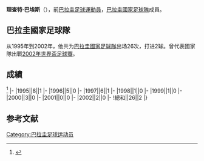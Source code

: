 {{Infobox football biography
|name=理查特·巴埃斯
|image=
|fullname=Richart Báez
|birth_date={{Birth date and age|1973|7|31}}
|cityofbirth=[[亞松森|亞松森]]
|countryofbirth=[[巴拉圭|巴拉圭]]
|height=
|position=[[前鋒_(足球)|前鋒]]
|currentclub=
|years=1995<br/>1996<br/>1997<br/>1998<br/>1998-1999<br/>1999-2000<br/>2000-2001<br/>2001-2003<br/>2004<br/>2004-2005<br/>2005
|clubs=[[奥林匹亚俱乐部|奧林比亞會]]<br/>[[福岡黃蜂|福岡黃蜂]]<br/>[[智利大学足球俱乐部|智利大學]]<br/>[[奥达克斯意大利人运动俱乐部|奧達斯]]<br/>[[美洲足球俱樂部_(墨西哥)|CF阿美利加]]<br/>[[奥林匹亚俱乐部|奧林比亞會]]<br/>[[塞拉亞足球會|塞拉亞足球會]]<br/>[[奥林匹亚俱乐部|奧林比亞會]]<br/>[[12_de_Octubre_Football_Club|12 Octubre]]<br/>[[市政體育會|市政體育會]]<br/>[[卢克尼奥竞技俱乐部|路昆奴]]
|caps(goals)=
|nationalyears=1995-2002
|nationalteam=[[巴拉圭國家足球隊|巴拉圭]]
|nationalcaps(goals)=26 (2)
}}
'''理查特·巴埃斯'''（{{Bd|1973年|7月31日||}}），前[[巴拉圭|巴拉圭]][[足球|足球]][[運動員|運動員]]，[[巴拉圭國家足球隊|巴拉圭國家足球隊]]成員。

==巴拉圭國家足球隊==
从1995年到2002年，他共为[[巴拉圭國家足球隊|巴拉圭國家足球隊]]出场26次，打进2球。曾代表國家隊出戰[[2002年世界盃足球賽|2002年世界盃足球賽]]。

==成績==
<ref>{{Cite web |url=http://www.national-football-teams.com/player/14742/Richart_Baez.html |title=National Football Teams |access-date=2015-09-24 |archive-date=2020-08-10 |archive-url=https://web.archive.org/web/20200810083413/https://www.national-football-teams.com/player/14742/Richart_Baez.html |dead-url=no }}</ref>
{{Football player national team statistics|PAR}}
|-
|1995||8||1
|-
|1996||5||0
|-
|1997||6||1
|-
|1998||1||0
|-
|1999||1||0
|-
|2000||3||0
|-
|2001||0||0
|-
|2002||2||0
|-
!總和||26||2
|}

==参考文献==
{{reflist}}

{{Soccer-player-stub}}
{{DEFAULTSORT: Báez, Richart}}
[[Category:巴拉圭足球运动员|Category:巴拉圭足球运动员]]